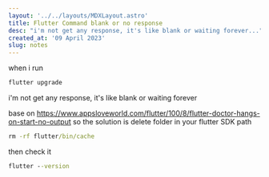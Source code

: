 ```yaml
---
layout: '../../layouts/MDXLayout.astro' 
title: Flutter Command blank or no response
desc: "i'm not get any response, it's like blank or waiting forever..."
created_at: '09 April 2023'
slug: notes
---
```


when i run

```cmd
flutter upgrade
```
i'm not get any response, it's like blank or waiting forever

base on https://www.appsloveworld.com/flutter/100/8/flutter-doctor-hangs-on-start-no-output so the solution is delete folder in your flutter SDK path 
```cmd
rm -rf flutter/bin/cache
```
then check it
```cmd
flutter --version
```
